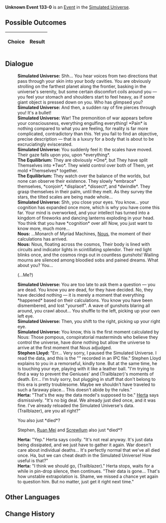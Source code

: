 {{Simulated Universe Event Infobox
|title         = Unknown Event 133-0
|image         = Random Event undefined.png
|type          =
|domains_su    = 
|domains_ext   = 
|domains_swarm = 
|domains_gng   = 
|requirements  =
|prev          = 
|next          = 
|indexRewards  =
|characters    = Herta;Ruan Mei;Nous;Screwllum
}}
'''Unknown Event 133-0''' is an [[Simulated Universe/Events|Event]] in the [[Simulated Universe]].

==Possible Outcomes==
{| class="article-table"
!Choice
!Result

|}

<!--
==Gameplay Notes==

-->
==Dialogue==
{{Dialogue Start}}
:'''Simulated Universe:''' Shh... You hear voices from two directions that pass through your skin into your body cavities. You are obviously strolling on the farthest planet along the frontier, basking in the universe's serenity, but some certain discomfort coils around you &mdash; you feel your stomach and shoulders start to feel heavy, as if some giant object is pressed down on you. Who has glimpsed you?
:'''Simulated Universe:''' And then, a sudden ray of fire pierces through you! It's a bullet!
:'''Simulated Universe:''' War! The premonition of war appears before your consciousness, everything engulfing everything! *Pain* is nothing compared to what you are feeling, for reality is far more complicated, contradictory than this. Yet you fail to find an objective, precise description &mdash; that is a luxury for a body that is about to be excruciatingly eviscerated.
:'''Simulated Universe:''' You suddenly feel it: the scales have moved. Their gaze falls upon you, upon *everything*.
:'''The Equilibrium:''' They are obviously *One*, but They have split Themselves into *Two*. They wield control over both of Them, yet mold *Themselves* together.
:'''The Equilibrium:''' They watch over the balance of the worlds, but none can observe their existence. They slowly *embrace* themselves, *conjoin*, *displace*, *dissect*, and *dwindle*. They grasp themselves in their palm, until they melt. As they survey the stars, the tilted scales are being made whole...
:'''Simulated Universe:''' Shh, you close your eyes. You know... your cognition has expanded once more, which is why you have come this far. Your mind is overworked, and your intellect has turned into a kingdom of fireworks and dancing lanterns exploding in your head. You think that you have *cognition* over all! Now, you just want to know more, much more...
:'''Nous:''' ...Monarch of Myriad Machines, [[Nous]], the moment of their calculations has arrived.
:'''Nous:''' Nous, floating across the cosmos, Their body is lined with circuits and indicator lights in scintillating splendor. Their red light blinks once, and the cosmos rings out in countless gunshots! Wailing mourns are silenced among bloodied sobs and pained dreams. What about you? You...
:{{DIcon|Arrow}} (...Me?)
:'''Simulated Universe:''' You are too late to ask them a question &mdash; you are dead. You know you are dead, for they have decided. No, they have decided nothing &mdash; it is merely a moment that everything *happened* based on their calculations. You know you have been dismembered, and lost "yourself". A wave of gunshots blaring all around, you crawl about... You shuffle to the left, picking up your own left eye.
:'''Simulated Universe:''' Then, you shift to the right, picking up your right eye.
:'''Simulated Universe:''' You know, this is the first moment calculated by Nous: Those pompous, conspiratorial masterminds who believe they control the universe, have done nothing but allow the universe to arrive at the first moment that Nous adjudged.
:'''Stephen Lloyd:''' "Err... Very sorry, I paused the Simulated Universe. I read the data, and this is the "{{Color|Keyword|Borderstar Trade War}}" recorded in an IPC file." Stephen Lloyd explains to you in a remorseful, kindly tone. But at the same time, he is touching your eye, playing with it like a leather ball. "I'm trying to find a way to prevent the Geniuses' and (Trailblazer)'s moments of death. Err... I'm truly sorry, but plugging in stuff that don't belong to this era is pretty troublesome. Maybe we shouldn't have traveled to such a faraway place... This doesn't abide by the rules."
:'''Herta:''' "That's the way the data model's supposed to be." [[Herta]] says dismissively. "It's no big deal. We already just died once, and it was fine. I've already reloaded the Simulated Universe's data. (Trailblazer), are you all right?"
:{{DIcon|Arrow}} You also just *died*?
:{{DIcon|Arrow}} Stephen, [[Ruan Mei]] and [[Screwllum]] also just *died*?
:'''Herta:''' "Yep." Herta says coolly. "It's not real anyway. It's just data being dissipated, and we just have to gather it again. War doesn't care about individual deaths... It's perfectly normal that we've all died once. Ha, but we can cheat death in the Simulated Universe! How useful is that?"
:'''Herta:''' "I think we should go, (Trailblazer)." Herta stops, waits for a while in pin-drop silence, then continues. "Their data is gone... That's how unstable extrapolation is. Shame, we missed a chance yet again to question him. But no matter, just get it right next time."
{{Dialogue End}}

==Other Languages==
{{Other Languages
|zhs   = undefined
|zht   = undefined
|ja    = undefined
|ko    = undefined
|es    = undefined
|fr    = undefined
|ru    = undefined
|th    = undefined
|vi    = undefined
|de    = undefined
|id    = undefined
|pt    = undefined
}}

==Change History==
{{Change History|1.0}}
